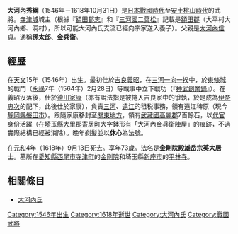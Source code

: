 {{unreferenced|time=2015-11-28T20:19:06+00:00}}
{{日本武士
|名稱= 大河內 秀綱
|圖片名稱= 
|圖片大小= 
|圖片說明= 
|時代= [[日本戰國時代|日本戰國時代]]－[[安土桃山時代|安土桃山時代]]
|出生日期= [[天文_(後奈良天皇)|天文]]15年（1546年）
|出生地點= 
|逝世日期= [[元和_(後水尾天皇)|元和]]4年9月13日（1618年10月31日）
|逝世地點= 
|假名= 
|羅馬字= 
|幼名= 
|改名= 
|别名= 孫太郎、金兵衛（通稱）
|諡号= 
|神号= 
|戒名= 休心、金剛院殿雄岳宗英大居士
|洗禮名= 
|墓所= [[愛知縣|愛知縣]][[西尾市|西尾市]][[寺津町|寺津町]]的[[金剛院|金剛院]]<BR>[[埼玉縣|埼玉縣]][[新座市|新座市]]的[[平林寺|平林寺]]
|朝廷官位= 
|幕府職位= 
|主君= [[吉良義昭|吉良義昭]]、[[伊奈忠次|伊奈忠次]]（有異說）、[[德川家康|德川家康]]
|藩= 
|氏族= [[大河內氏|大河內氏]]
|父母= 父：[[大河內信貞|大河內信貞]]
|養父= 
|養母= 
|兄弟= 
|姐妹= 
|正室= 
|側室= 
|嗣子= '''[[大河內久綱|久綱]]'''、[[松平正綱|松平正綱]]
|嗣女= [[秋元泰朝|秋元泰朝]]室
|養子= 
|養女= 
}}
{{japanese|japanese=大河内 秀綱|kana=おおこうち ひでつな|romaji=Ōkōchi Hidetsuna}}
'''大河內秀綱'''（1546年－1618年10月31日）是[[日本戰國時代|日本戰國時代]]至[[安土桃山時代|安土桃山時代]]的武將。[[寺津城|寺津城]]城主（根據『[[額田郡志|額田郡志]]』和『[[三河國二葉松|三河國二葉松]]』記載是[[額田郡|額田郡]]（大平村大河內鄉、洞村），所以可能大河內氏支流已經向宗家送入養子）。父親是[[大河內信貞|大河內信貞]]。通稱'''孫太郎'''、'''金兵衛'''。

== 經歷 ==
在[[天文_(後奈良天皇)|天文]]15年（1546年）出生。最初仕於[[吉良義昭|吉良義昭]]，在[[三河一向一揆|三河一向一揆]]中，於[[東條城|東條城]]的戰鬥（[[永祿|永祿]]7年（1564年）2月28日）等戰事中立下戰功（『[[神武創業錄|神武創業錄]]』）。在義昭沒落後，仕於[[德川家康|德川家康]]（亦有說法指是被捲入吉良家中的爭執，於是成為[[伊奈忠次|伊奈忠次]]的配下，此後仕於家康），負責[[三河|三河]]、[[遠江|遠江]]的租税事務，領有遠江稗原（現今[[靜岡縣|靜岡縣]][[磐田市|磐田市]]）。跟隨家康移封至[[關東地方|關東地方]]，領有[[武藏國|武藏國]][[高麗郡|高麗郡]]7百餘石，以[[代官|代官]]身份活躍（在[[埼玉縣|埼玉縣]][[大里郡|大里郡]][[寄居町|寄居町]]大字鉢形有「大河內金兵衛陣屋」的痕跡，不過實際結構已經被消除）。晩年剃髪並以'''休心'''為法號。

在[[元和_(後水尾天皇)|元和]]4年（1618年）9月13日死去。享年73歲。法名是'''金剛院殿雄岳宗英大居士'''。墓所在[[愛知縣|愛知縣]][[西尾市|西尾市]][[寺津町|寺津町]]的[[金剛院|金剛院]]和埼玉縣[[新座市|新座市]]的[[平林寺|平林寺]]。

== 相關條目 ==
*[[大河內氏|大河內氏]]

{{大河內松平氏歷代當主|大河內宗家|1558年？－1618年|第12代}}
[[Category:1546年出生|Category:1546年出生]]
[[Category:1618年逝世|Category:1618年逝世]]
[[Category:大河內氏|Category:大河內氏]]
[[Category:戰國武將|Category:戰國武將]]